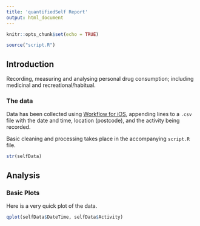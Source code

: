 ```yaml
---
title: 'quantifiedSelf Report'
output: html_document
---
```


```r
knitr::opts_chunk$set(echo = TRUE)
```

```r
source("script.R")
```

## Introduction

Recording, measuring and analysing personal drug consumption; including medicinal and recreational/habitual.

### The data

Data has been collected using [Workflow for iOS](https://workflow.is), appending lines to a `.csv` file with the date and time, location (postcode), and the activity being recorded.

Basic cleaning and processing takes place in the accompanying `script.R` file.

```r
str(selfData)
```

## Analysis

### Basic Plots

Here is a very quick plot of the data.

```r
qplot(selfData$DateTime, selfData$Activity)
```
